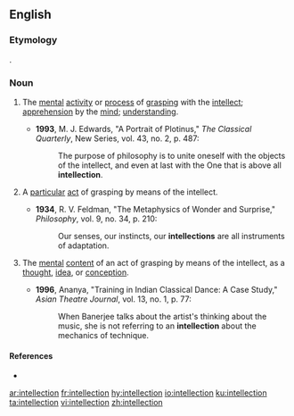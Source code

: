 ==English==

===Etymology===
{{bor|en|la|intellectio|intellectiō, intellectiōnem}}.

===Noun===
{{en-noun|~}}

# {{lb|en|uncountable}} The [[mental]] [[activity]] or [[process]] of [[grasp]]ing with the [[intellect]]; [[apprehension]] by the [[mind]]; [[understanding]].
#* '''1993''', M. J. Edwards, "A Portrait of Plotinus," ''The Classical Quarterly'', New Series, vol. 43, no. 2, p. 487:
#*: The purpose of philosophy is to unite oneself with the objects of the intellect, and even at last with the One that is above all '''intellection'''.
# {{lb|en|countable}} A [[particular]] [[act]] of grasping by means of the intellect.
#* '''1934''', R. V. Feldman, "The Metaphysics of Wonder and Surprise," ''Philosophy'', vol. 9, no. 34, p. 210:
#*: Our senses, our instincts, our '''intellections''' are all instruments of adaptation.
# {{lb|en|countable}} The [[mental]] [[content]] of an act of grasping by means of the intellect, as a [[thought]], [[idea]], or [[conception]].
#* '''1996''', Ananya, "Training in Indian Classical Dance: A Case Study," ''Asian Theatre Journal'', vol. 13, no. 1, p. 77:
#*: When Banerjee talks about the artist's thinking about the music, she is not referring to an '''intellection''' about the mechanics of technique.

====References====
* {{R:OneLook}}

[[ar:intellection]]
[[fr:intellection]]
[[hy:intellection]]
[[io:intellection]]
[[ku:intellection]]
[[ta:intellection]]
[[vi:intellection]]
[[zh:intellection]]